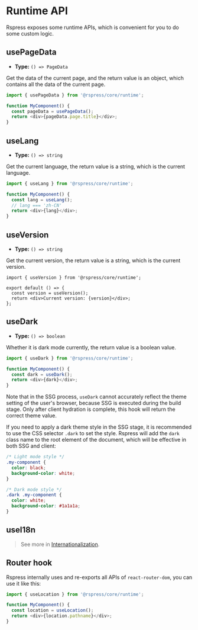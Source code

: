 # Runtime API

Rspress exposes some runtime APIs, which is convenient for you to do some custom logic.

## usePageData

- **Type:** `() => PageData`

Get the data of the current page, and the return value is an object, which contains all the data of the current page.

```js
import { usePageData } from '@rspress/core/runtime';

function MyComponent() {
  const pageData = usePageData();
  return <div>{pageData.page.title}</div>;
}
```

## useLang

- **Type:** `() => string`

Get the current language, the return value is a string, which is the current language.

```js
import { useLang } from '@rspress/core/runtime';

function MyComponent() {
  const lang = useLang();
  // lang === 'zh-CN'
  return <div>{lang}</div>;
}
```

## useVersion

- **Type:** `() => string`

Get the current version, the return value is a string, which is the current version.

```tsx
import { useVersion } from '@rspress/core/runtime';

export default () => {
  const version = useVersion();
  return <div>Current version: {version}</div>;
};
```

## useDark

- **Type:** `() => boolean`

Whether it is dark mode currently, the return value is a boolean value.

```js
import { useDark } from '@rspress/core/runtime';

function MyComponent() {
  const dark = useDark();
  return <div>{dark}</div>;
}
```

Note that in the SSG process, `useDark` cannot accurately reflect the theme setting of the user's browser, because SSG is executed during the build stage. Only after client hydration is complete, this hook will return the correct theme value.

If you need to apply a dark theme style in the SSG stage, it is recommended to use the CSS selector `.dark` to set the style. Rspress will add the `dark` class name to the root element of the document, which will be effective in both SSG and client:

```css
/* Light mode style */
.my-component {
  color: black;
  background-color: white;
}

/* Dark mode style */
.dark .my-component {
  color: white;
  background-color: #1a1a1a;
}
```

## useI18n


<UseI18n />

> See more in [Internationalization](/guide/default-theme/i18n).

## Router hook

Rspress internally uses and re-exports all APIs of `react-router-dom`, you can use it like this:

```ts
import { useLocation } from '@rspress/core/runtime';

function MyComponent() {
  const location = useLocation();
  return <div>{location.pathname}</div>;
}
```
